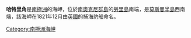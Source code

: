 {{unreferenced|time=2013-10-27T05:06:35+00:00}}
{{coord|60|48|S|44|44|W|source:GNIS|display=title}}

'''哈特里角'''是[[南極洲|南極洲]]的海岬，位於[[南奧克尼群島|南奧克尼群島]]的[[勞里島|勞里島]]南端，是[[莫斯曼半島|莫斯曼半島]]西南端，該海岬在1821年12月由[[英國|英國]]的捕海豹船命名。

{{Antarctica-geo-stub}}
[[Category:南極洲海岬|Category:南極洲海岬]]